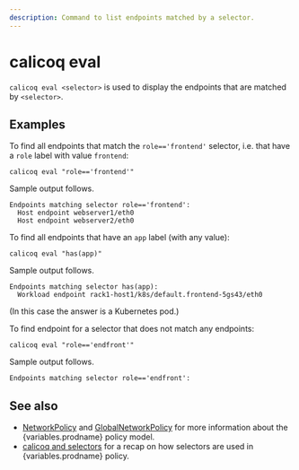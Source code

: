 ```yaml
---
description: Command to list endpoints matched by a selector.
---
```



# calicoq eval

`calicoq eval <selector>` is used to display the endpoints that are matched by
`<selector>`.

## Examples

To find all endpoints that match the `role=='frontend'` selector, i.e. that
have a `role` label with value `frontend`:

```
calicoq eval "role=='frontend'"
```

Sample output follows.

```
Endpoints matching selector role=='frontend':
  Host endpoint webserver1/eth0
  Host endpoint webserver2/eth0
```

To find all endpoints that have an `app` label (with any value):

```
calicoq eval "has(app)"
```

Sample output follows.

```
Endpoints matching selector has(app):
  Workload endpoint rack1-host1/k8s/default.frontend-5gs43/eth0
```

(In this case the answer is a Kubernetes pod.)

To find endpoint for a selector that does not match any endpoints:

```
calicoq eval "role=='endfront'"
```

Sample output follows.

```
Endpoints matching selector role=='endfront':
```

## See also

- [NetworkPolicy](../../resources/networkpolicy.mdx) and
  [GlobalNetworkPolicy](../../resources/globalnetworkpolicy.mdx)
  for more information about the {variables.prodname} policy model.
- [calicoq and selectors](selectors.mdx) for
  a recap on how selectors are used in {variables.prodname} policy.
